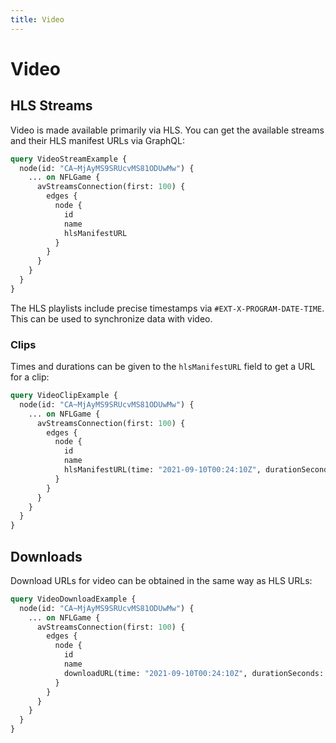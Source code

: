 ```yaml
---
title: Video
---
```

# Video

## HLS Streams

Video is made available primarily via HLS. You can get the available streams and their HLS manifest URLs via GraphQL:

```graphql v2
query VideoStreamExample {
  node(id: "CA~MjAyMS9SRUcvMS81ODUwMw") {
    ... on NFLGame {
      avStreamsConnection(first: 100) {
        edges {
          node {
            id
            name
            hlsManifestURL
          }
        }
      }
    }
  }
}
```

The HLS playlists include precise timestamps via `#EXT-X-PROGRAM-DATE-TIME`. This can be used to synchronize data with video.

### Clips

Times and durations can be given to the `hlsManifestURL` field to get a URL for a clip:

```graphql v2
query VideoClipExample {
  node(id: "CA~MjAyMS9SRUcvMS81ODUwMw") {
    ... on NFLGame {
      avStreamsConnection(first: 100) {
        edges {
          node {
            id
            name
            hlsManifestURL(time: "2021-09-10T00:24:10Z", durationSeconds: 30)
          }
        }
      }
    }
  }
}
```

## Downloads

Download URLs for video can be obtained in the same way as HLS URLs:

```graphql v2
query VideoDownloadExample {
  node(id: "CA~MjAyMS9SRUcvMS81ODUwMw") {
    ... on NFLGame {
      avStreamsConnection(first: 100) {
        edges {
          node {
            id
            name
            downloadURL(time: "2021-09-10T00:24:10Z", durationSeconds: 30)
          }
        }
      }
    }
  }
}
```
